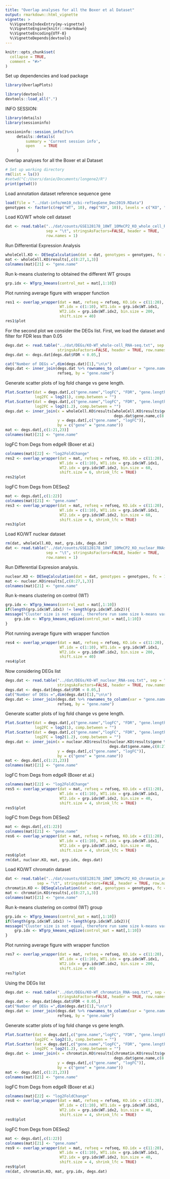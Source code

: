 ```yaml
---
title: "Overlap analyses for all the Boxer et al Dataset"
output: rmarkdown::html_vignette
vignette: >
  %\VignetteIndexEntry{my-vignette}
  %\VignetteEngine{knitr::rmarkdown}
  %\VignetteEncoding{UTF-8}
  %\VignetteDepends{devtools}
---
```


```r
knitr::opts_chunk$set(
  collapse = TRUE,
  comment = "#>"
)
```
Set up dependencies and load package
```r
library(OverlapPlots)

```

```r
library(devtools)
devtools::load_all(".")
```

INFO SESSION:

```r
library(details)
library(sessioninfo)

sessioninfo::session_info()%>%
     details::details(
         summary = 'Current session info',
         open    = TRUE
     )
```

Overlap analyses for all the Boxer et al Dataset

```r

# Set up working directory
rm(list = ls())
#setwd("C:/Users/danie/Documents/longene2/R")
print(getwd())

```
Load annotation dataset reference sequence gene
```r
load(file = "../dat-info/mm10_ncbi-refSeqGene_Dec2019.RData")
genotypes <- factor(c(rep("WT", 10), rep("KO", 10)), levels = c("KO", "WT"))

```

Load KO/WT whole cell dataset

```r

dat <- read.table("../dat/counts/GSE128178_10WT_10MeCP2_KO_whole_cell_RNAseq_exon_counts.txt",
                  sep = "\t", stringsAsFactors=FALSE, header = TRUE,
                  row.names = 1)

```
Run Differential Expression Analysis
```r
wholeCell.KO <- DESeqCalculation(dat = dat, genotypes = genotypes, fc = 1.15)
mat <- wholeCell.KO$results[,c(8:27,1,3)]
colnames(mat)[21] <- "gene.name"

```
Run k-means clustering to obtained the different WT groups
```r
grp.idx <- WTgrp_kmeans(control_mat = mat[,1:10])

```
Plot running average figure with wrapper function
```r
res1 <- overlap_wrapper(dat = mat, refseq = refseq, KO.idx = c(11:20),
                        WT.idx = c(1:10), WT1.idx = grp.idx$WT.idx1,
                        WT2.idx = grp.idx$WT.idx2, bin.size = 200,
                        shift.size = 40)
res1$plot

```

For the second plot we consider the DEGs list. First, we load the dataset 
and filter for FDR less than 0.05

```r
degs.dat <- read.table("../dat/DEGs/KO-WT_whole-cell_RNA-seq.txt", sep = "\t",
                       stringsAsFactors=FALSE, header = TRUE, row.names = 1)
degs.dat <- degs.dat[degs.dat$FDR < 0.05,]

cat("Number of DEGs =",dim(degs.dat)[1],"\n\n")
degs.dat <- inner_join(degs.dat %>% rownames_to_column(var = "gene.name"),
                       refseq, by = "gene.name")

```
Generate scatter plots of log fold change vs gene length.
```r
Plot.Scatter(dat = degs.dat[,c("gene.name","logFC", "FDR", "gene.length")],
             log2FC = log2(1), comp.between = "")
Plot.Scatter(dat = degs.dat[,c("gene.name","logFC", "FDR", "gene.length")],
             log2FC = log2(1.2), comp.between = "")
degs.dat <- inner_join(x = wholeCell.KO$results[wholeCell.KO$results$gene %in%
                                                degs.dat$gene.name,c(8:27,1,3)],
                       y = degs.dat[,c("gene.name", "logFC")],
                       by = c("gene" = "gene.name"))
mat <- degs.dat[,c(1:21,23)]
colnames(mat)[21] <- "gene.name"

```
logFC from Degs from edgeR (Boxer et al.)
```r
colnames(mat)[22] <- "log2FoldChange"
res2 <- overlap_wrapper(dat = mat, refseq = refseq, KO.idx = c(11:20),
                        WT.idx = c(1:10), WT1.idx = grp.idx$WT.idx1,
                        WT2.idx = grp.idx$WT.idx2, bin.size = 60,
                        shift.size = 6, shrink_lfc = TRUE)
res2$plot
```

logFC from Degs from DESeq2
```r
mat <- degs.dat[,c(1:22)]
colnames(mat)[21] <- "gene.name"
res3 <- overlap_wrapper(dat = mat, refseq = refseq, KO.idx = c(11:20),
                        WT.idx = c(1:10), WT1.idx = grp.idx$WT.idx1,
                        WT2.idx = grp.idx$WT.idx2, bin.size = 60,
                        shift.size = 6, shrink_lfc = TRUE)
res3$plot

```
Load KO/WT nuclear dataset
```r
rm(dat, wholeCell.KO, mat, grp.idx, degs.dat)
dat <- read.table("../dat/counts/GSE128178_10WT_10MeCP2_KO_nuclear_RNAseq_gene_body_counts.txt",
                  sep = "\t", stringsAsFactors=FALSE, header = TRUE,
                  row.names = 1)

```
Run Differential Expresion analysis.
```r
nuclear.KO <- DESeqCalculation(dat = dat, genotypes = genotypes, fc = 1.15)
mat <- nuclear.KO$results[,c(8:27,1,3)]
colnames(mat)[21] <- "gene.name"

```
Run k-means clustering on control (WT)
```r
grp.idx <- WTgrp_kmeans(control_mat = mat[,1:10])
if(length(grp.idx$WT.idx1) != length(grp.idx$WT.idx2)){
message("Cluster size is not equal, therefore run same size k-means variation!")
    grp.idx <- WTgrp_kmeans_eqSize(control_mat = mat[,1:10])
}
```
Plot running average figure with wrapper function
```r
res4 <- overlap_wrapper(dat = mat, refseq = refseq, KO.idx = c(11:20),
                        WT.idx = c(1:10), WT1.idx = grp.idx$WT.idx1,
                        WT2.idx = grp.idx$WT.idx2, bin.size = 200,
                        shift.size = 40)
res4$plot

```
Now considering DEGs list
```r
degs.dat <- read.table("../dat/DEGs/KO-WT_nuclear_RNA-seq.txt", sep = "\t",
                       stringsAsFactors=FALSE, header = TRUE, row.names = 1)
degs.dat <- degs.dat[degs.dat$FDR < 0.05,]
cat("Number of DEGs =",dim(degs.dat)[1],"\n\n")
degs.dat <- inner_join(degs.dat %>% rownames_to_column(var = "gene.name"),
                       refseq, by = "gene.name")

```
Generate scatter plots of log fold change vs gene length.
```r
Plot.Scatter(dat = degs.dat[,c("gene.name","logFC", "FDR", "gene.length")],
             log2FC = log2(1), comp.between = "")
Plot.Scatter(dat = degs.dat[,c("gene.name","logFC", "FDR", "gene.length")],
             log2FC = log2(1.2), comp.between = "")
degs.dat <- inner_join(x = nuclear.KO$results[nuclear.KO$results$gene %in%
                                              degs.dat$gene.name,c(8:27,1,3)],
                       y = degs.dat[,c("gene.name", "logFC")],
                       by = c("gene" = "gene.name"))
mat <- degs.dat[,c(1:21,23)]
colnames(mat)[21] <- "gene.name"

```
logFC from Degs from edgeR (Boxer et al.)
```r
colnames(mat)[22] <- "log2FoldChange"
res5 <- overlap_wrapper(dat = mat, refseq = refseq, KO.idx = c(11:20),
                        WT.idx = c(1:10), WT1.idx = grp.idx$WT.idx1,
                        WT2.idx = grp.idx$WT.idx2, bin.size = 40,
                        shift.size = 4, shrink_lfc = TRUE)
res5$plot
```
logFC from Degs from DESeq2
```r
mat <- degs.dat[,c(1:22)]
colnames(mat)[21] <- "gene.name"
res6 <- overlap_wrapper(dat = mat, refseq = refseq, KO.idx = c(11:20),
                        WT.idx = c(1:10), WT1.idx = grp.idx$WT.idx1,
                        WT2.idx = grp.idx$WT.idx2, bin.size = 40,
                        shift.size = 4, shrink_lfc = TRUE)
res6$plot
rm(dat, nuclear.KO, mat, grp.idx, degs.dat)

```
Load KO/WT chromatin dataset
```r
dat <- read.table("../dat/counts/GSE128178_10WT_10MeCP2_KO_chromatin_associated_RNAseq_gene_body_counts.txt",
              sep = "\t", stringsAsFactors=FALSE, header = TRUE, row.names = 1)
chromatin.KO <- DESeqCalculation(dat = dat, genotypes = genotypes, fc = 1.15)
mat <- chromatin.KO$results[,c(8:27,1,3)]
colnames(mat)[21] <- "gene.name"

```
Run k-means clustering on control (WT) group
```r
grp.idx <- WTgrp_kmeans(control_mat = mat[,1:10])
if(length(grp.idx$WT.idx1) != length(grp.idx$WT.idx2)){
message("Cluster size is not equal, therefore run same size k-means variation!")
    grp.idx <- WTgrp_kmeans_eqSize(control_mat = mat[,1:10])
}

```
Plot running average figure with wrapper function
```r
res7 <- overlap_wrapper(dat = mat, refseq = refseq, KO.idx = c(11:20),
                        WT.idx = c(1:10), WT1.idx = grp.idx$WT.idx1,
                        WT2.idx = grp.idx$WT.idx2, bin.size = 200,
                        shift.size = 40)
res7$plot

```
Using the DEGs list
```r
degs.dat <- read.table("../dat/DEGs/KO-WT_chromatin_RNA-seq.txt", sep = "\t",
                       stringsAsFactors=FALSE, header = TRUE, row.names = 1)
degs.dat <- degs.dat[degs.dat$FDR < 0.05,]
cat("Number of DEGs =",dim(degs.dat)[1],"\n\n")
degs.dat <- inner_join(degs.dat %>% rownames_to_column(var = "gene.name"),
                       refseq, by = "gene.name")

```
Generate scatter plots of log fold change vs gene length.
```r
Plot.Scatter(dat = degs.dat[,c("gene.name","logFC", "FDR", "gene.length")],
             log2FC = log2(1), comp.between = "")
Plot.Scatter(dat = degs.dat[,c("gene.name","logFC", "FDR", "gene.length")],
             log2FC = log2(1.2), comp.between = "")
degs.dat <- inner_join(x = chromatin.KO$results[chromatin.KO$results$gene %in%
                                                degs.dat$gene.name,c(8:27,1,3)],
                       y = degs.dat[,c("gene.name", "logFC")],
                       by = c("gene" = "gene.name"))
mat <- degs.dat[,c(1:21,23)]
colnames(mat)[21] <- "gene.name"

```
logFC from Degs from edgeR (Boxer et al.)
```r
colnames(mat)[22] <- "log2FoldChange"
res8 <- overlap_wrapper(dat = mat, refseq = refseq, KO.idx = c(11:20),
                        WT.idx = c(1:10), WT1.idx = grp.idx$WT.idx1,
                        WT2.idx = grp.idx$WT.idx2, bin.size = 40,
                        shift.size = 4, shrink_lfc = TRUE)
res8$plot
```
logFC from Degs from DESeq2
```r
mat <- degs.dat[,c(1:22)]
colnames(mat)[21] <- "gene.name"
res9 <- overlap_wrapper(dat = mat, refseq = refseq, KO.idx = c(11:20),
                        WT.idx = c(1:10), WT1.idx = grp.idx$WT.idx1,
                        WT2.idx = grp.idx$WT.idx2, bin.size = 40,
                        shift.size = 4, shrink_lfc = TRUE)
res9$plot
rm(dat, chromatin.KO, mat, grp.idx, degs.dat)

```
